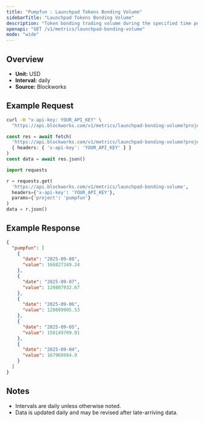 ```yaml
---
title: "Pumpfun : Launchpad Tokens Bonding Volume"
sidebarTitle: "Launchpad Tokens Bonding Volume"
description: "Token bonding trading volume during the specified time period for given launchpad."
openapi: "GET /v1/metrics/launchpad-bonding-volume"
mode: "wide"
---
```


## Overview

- **Unit:** USD
- **Interval:** daily
- **Source:** Blockworks

## Example Request

<CodeGroup>

```bash cURL
curl -H "x-api-key: YOUR_API_KEY" \
  "https://api.blockworks.com/v1/metrics/launchpad-bonding-volume?project=pumpfun"
```

```typescript TypeScript
const res = await fetch(
  'https://api.blockworks.com/v1/metrics/launchpad-bonding-volume?project=pumpfun',
  { headers: { 'x-api-key': 'YOUR_API_KEY' } }
)
const data = await res.json()
```

```python Python
import requests

r = requests.get(
  'https://api.blockworks.com/v1/metrics/launchpad-bonding-volume',
  headers={'x-api-key': 'YOUR_API_KEY'},
  params={'project': 'pumpfun'}
)
data = r.json()
```

</CodeGroup>

## Example Response

```json
{
  "pumpfun": [
    {
      "date": "2025-09-08",
      "value": 166827349.24
    },
    {
      "date": "2025-09-07",
      "value": 120807932.67
    },
    {
      "date": "2025-09-06",
      "value": 120099905.53
    },
    {
      "date": "2025-09-05",
      "value": 150149709.01
    },
    {
      "date": "2025-09-04",
      "value": 167968984.9
    }
  ]
}
```

## Notes
- Intervals are daily unless otherwise noted.
- Data is updated daily and may be revised after late-arriving data.
